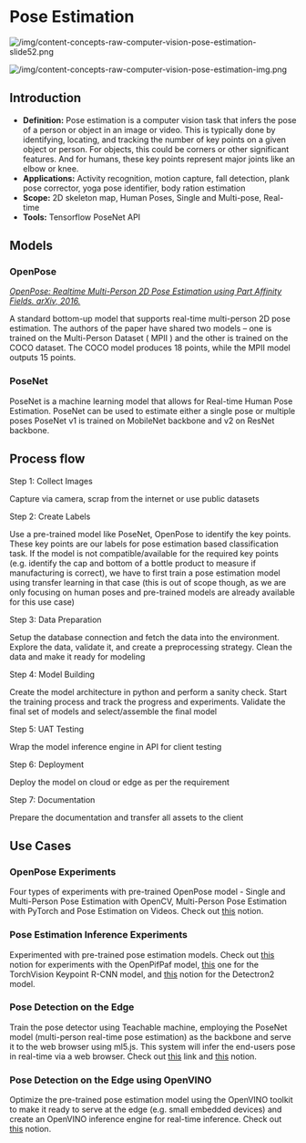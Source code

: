 # Pose Estimation

![/img/content-concepts-raw-computer-vision-pose-estimation-slide52.png](/img/content-concepts-raw-computer-vision-pose-estimation-slide52.png)

![/img/content-concepts-raw-computer-vision-pose-estimation-img.png](/img/content-concepts-raw-computer-vision-pose-estimation-img.png)

## Introduction

- **Definition:** Pose estimation is a computer vision task that infers the pose of a person or object in an image or video. This is typically done by identifying, locating, and tracking the number of key points on a given object or person. For objects, this could be corners or other significant features. And for humans, these key points represent major joints like an elbow or knee.
- **Applications:** Activity recognition, motion capture, fall detection, plank pose corrector, yoga pose identifier, body ration estimation
- **Scope:** 2D skeleton map, Human Poses, Single and Multi-pose, Real-time
- **Tools:** Tensorflow PoseNet API

## Models

### OpenPose

*[OpenPose: Realtime Multi-Person 2D Pose Estimation using Part Affinity Fields. arXiv, 2016.](https://arxiv.org/abs/1812.08008)*

A standard bottom-up model that supports real-time multi-person 2D pose estimation. The authors of the paper have shared two models – one is trained on the Multi-Person Dataset ( MPII ) and the other is trained on the COCO dataset. The COCO model produces 18 points, while the MPII model outputs 15 points. 

### PoseNet

PoseNet is a machine learning model that allows for Real-time Human Pose Estimation. PoseNet can be used to estimate either a single pose or multiple poses PoseNet v1 is trained on MobileNet backbone and v2 on ResNet backbone. 

## Process flow

Step 1: Collect Images

Capture via camera, scrap from the internet or use public datasets

Step 2: Create Labels

Use a pre-trained model like PoseNet, OpenPose to identify the key points. These key points are our labels for pose estimation based classification task. If the model is not compatible/available for the required key points (e.g. identify the cap and bottom of a bottle product to measure if manufacturing is correct), we have to first train a pose estimation model using transfer learning in that case (this is out of scope though, as we are only focusing on human poses and pre-trained models are already available for this use case)

Step 3: Data Preparation

Setup the database connection and fetch the data into the environment. Explore the data, validate it, and create a preprocessing strategy. Clean the data and make it ready for modeling

Step 4: Model Building

Create the model architecture in python and perform a sanity check. Start the training process and track the progress and experiments. Validate the final set of models and select/assemble the final model

Step 5: UAT Testing

Wrap the model inference engine in API for client testing

Step 6: Deployment

Deploy the model on cloud or edge as per the requirement

Step 7: Documentation

Prepare the documentation and transfer all assets to the client  

## Use Cases

### OpenPose Experiments

Four types of experiments with pre-trained OpenPose model - Single and Multi-Person Pose Estimation with OpenCV, Multi-Person Pose Estimation with PyTorch and Pose Estimation on Videos. Check out [this](https://www.notion.so/Pose-Estimation-with-OpenPose-2D8F5-7f01bee1534243f3836728d03a419969) notion.

### Pose Estimation Inference Experiments

Experimented with pre-trained pose estimation models. Check out [this](https://www.notion.so/Pose-Estimation-with-OpenPifPaf-7517E-8cb982455e01478e876c52e9324d8e6b) notion for experiments with the OpenPifPaf model, [this](https://www.notion.so/Pose-Estimation-with-Keypoint-RCNN-in-TorchVision-96e6aad0f36f44d3bff28e60525c6d31) one for the TorchVision Keypoint R-CNN model, and [this](https://www.notion.so/Detectron-2-D281D-bb7f769860fa434d923feef3a99f9cbb) notion for the Detectron2 model.

### Pose Detection on the Edge

Train the pose detector using Teachable machine, employing the PoseNet model (multi-person real-time pose estimation) as the backbone and serve it to the web browser using ml5.js. This system will infer the end-users pose in real-time via a web browser. Check out [this](https://teachablemachine.withgoogle.com/train/pose) link and [this](https://www.notion.so/ml5-js-Pose-Estimation-with-PoseNet-5661cefe46b449998cc31838441dc26a) notion. 

### Pose Detection on the Edge using OpenVINO

Optimize the pre-trained pose estimation model using the OpenVINO toolkit to make it ready to serve at the edge (e.g. small embedded devices) and create an OpenVINO inference engine for real-time inference. Check out [this](https://www.notion.so/OpenVINO-4c4fc4f167cc4601ade5795a241a60da) notion.